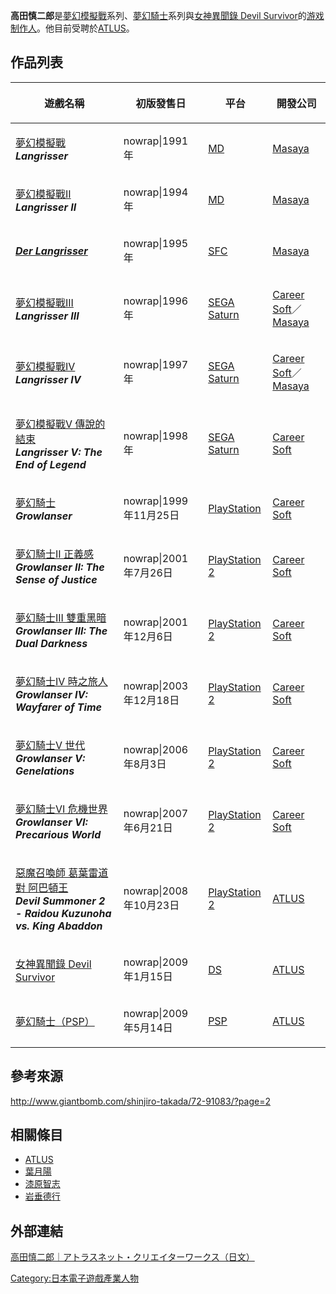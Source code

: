 {{NoteTA
| G1=Games
}}
{{Infobox Person
| name = 高田慎二郎
| nationality = [[日本|日本]]
| employer = [[ATLUS|ATLUS]]
| occupation = [[游戏制作人|游戏制作人]]
| known_for = 《[[夢幻模擬戰|夢幻模擬戰]]系列》、《[[夢幻騎士系列|夢幻騎士系列]]》
}}

'''高田慎二郎'''是[[夢幻模擬戰|夢幻模擬戰]]系列、[[夢幻騎士|夢幻騎士]]系列與[[女神異聞錄_Devil_Survivor|女神異聞錄 Devil Survivor]]的[[游戏制作人|游戏制作人]]。他目前受聘於[[ATLUS|ATLUS]]。

== 作品列表 ==

{| class="wikitable sortable"
|-
! 遊戲名稱
! 初版發售日
! 平台
! 開發公司
|-
| [[夢幻模擬戰|夢幻模擬戰]]<br/>'''''Langrisser''''' || nowrap|1991年 || [[Mega_Drive|MD]] || [[Masaya_Games|Masaya]]
|-
| [[夢幻模擬戰II|夢幻模擬戰II]]<br/>'''''Langrisser II''''' || nowrap|1994年 || [[Mega_Drive|MD]] || [[Masaya_Games|Masaya]]
|-
| '''''[[Der_Langrisser|Der Langrisser]]''''' || nowrap|1995年 || [[SFC|SFC]] || [[Masaya_Games|Masaya]]
|-
| [[夢幻模擬戰III|夢幻模擬戰III]]<br/>'''''Langrisser III''''' || nowrap|1996年 || [[SEGA_Saturn|SEGA Saturn]] || [[Career_Soft|Career Soft]]／[[Masaya_Games|Masaya]]
|-
| [[夢幻模擬戰IV|夢幻模擬戰IV]]<br/>'''''Langrisser IV''''' || nowrap|1997年 || [[SEGA_Saturn|SEGA Saturn]] || [[Career_Soft|Career Soft]]／[[Masaya_Games|Masaya]]
|-
| [[夢幻模擬戰V_傳說的結束|夢幻模擬戰V 傳說的結束]]<br/>'''''Langrisser V: The End of Legend''''' || nowrap|1998年 || [[SEGA_Saturn|SEGA Saturn]] || [[Career_Soft|Career Soft]]
|-
| [[夢幻騎士|夢幻騎士]]<br/>'''''Growlanser''''' || nowrap|1999年11月25日 || [[PlayStation|PlayStation]] || [[Career_Soft|Career Soft]]
|-
| [[夢幻騎士II_正義感|夢幻騎士II 正義感]]<br/>'''''Growlanser II: The Sense of Justice''''' || nowrap|2001年7月26日 || [[PlayStation_2|PlayStation 2]] || [[Career_Soft|Career Soft]]
|-
| [[夢幻騎士III_雙重黑暗|夢幻騎士III 雙重黑暗]]<br/>'''''Growlanser III: The Dual Darkness''''' || nowrap|2001年12月6日 || [[PlayStation_2|PlayStation 2]] || [[Career_Soft|Career Soft]]
|-
| [[夢幻騎士IV_時之旅人|夢幻騎士IV 時之旅人]]<br/>'''''Growlanser IV: Wayfarer of Time''''' || nowrap|2003年12月18日 || [[PlayStation_2|PlayStation 2]] || [[Career_Soft|Career Soft]]
|-
| [[夢幻騎士V_世代|夢幻騎士V 世代]]<br/>'''''Growlanser V: Genelations''''' || nowrap|2006年8月3日 || [[PlayStation_2|PlayStation 2]] || [[Career_Soft|Career Soft]]
|-
| [[夢幻騎士VI_危機世界|夢幻騎士VI 危機世界]]<br/>'''''Growlanser VI: Precarious World''''' || nowrap|2007年6月21日 || [[PlayStation_2|PlayStation 2]] || [[Career_Soft|Career Soft]]
|-
| [[惡魔召喚師_葛葉雷道_對_阿巴頓王|惡魔召喚師 葛葉雷道 對 阿巴頓王]]<br/>'''''Devil Summoner 2 - Raidou Kuzunoha vs. King Abaddon''''' || nowrap|2008年10月23日 || [[PlayStation_2|PlayStation 2]] || [[ATLUS|ATLUS]]
|-
| [[女神異聞錄_Devil_Survivor|女神異聞錄 Devil Survivor]] || nowrap|2009年1月15日 || [[任天堂DS|DS]] || [[ATLUS|ATLUS]]
|-
| [[夢幻騎士#夢幻騎士（PSP）|夢幻騎士（PSP）]] || nowrap|2009年5月14日 || [[PSP|PSP]] || [[ATLUS|ATLUS]]
|}

== 參考來源 ==

[http://www.giantbomb.com/shinjiro-takada/72-91083/?page=2 http://www.giantbomb.com/shinjiro-takada/72-91083/?page=2]

== 相關條目 ==

* [[ATLUS|ATLUS]]
* [[葉月陽|葉月陽]]
* [[漆原智志|漆原智志]]
* [[岩垂德行|岩垂德行]]

== 外部連結 ==

[http://www.atlusnet.jp/topic/list?creator_id=12&category=creator_works 高田慎二郎｜アトラスネット・クリエイターワークス（日文）] {{Wayback|url=http://www.atlusnet.jp/topic/list?creator_id=12&category=creator_works |date=20120222001424 }}

{{DEFAULTSORT:Takada Shinjiro}}
[[Category:日本電子遊戲產業人物|Category:日本電子遊戲產業人物]]